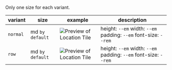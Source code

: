 Only one size for each variant.

| variant  | size            | example                                                                                            | description                                                     |
|----------|-----------------|----------------------------------------------------------------------------------------------------|-----------------------------------------------------------------|
| `normal` | md `by default` | ![Preview of Location Tile](design-images/location-tile/variants/location-tile-variant-normal.png) | height: `--em` width: `--em` padding: `--em` font-size: `--rem` |
| `row`    | md `by default` | ![Preview of Location Tile](design-images/location-tile/variants/location-tile-variant-row.png)    | height: `--em` width: `--em` padding: `--em` font-size: `--rem` |

